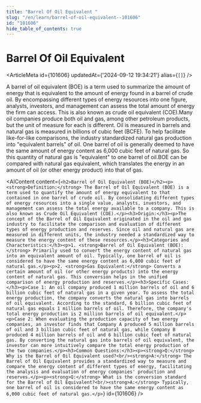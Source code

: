 ```yaml
---
title: "Barrel Of Oil Equivalent "
slug: "/en/learn/barrel-of-oil-equivalent--101606"
id: "101606"
hide_table_of_contents: true
---
```



# Barrel Of Oil Equivalent 

<ArticleMeta id={101606} updatedAt={'2024-09-12 19:34:21'} alias={`[]`} />
<div className='border-solid border-b border-t-0 my-4 border-[var(--ifm-color-gray-300)]' />

A barrel of oil equivalent (BOE) is a term used to summarize the amount of energy that is equivalent to the amount of energy found in a barrel of crude oil. By encompassing different types of energy resources into one figure, analysts, investors, and management can assess the total amount of energy the firm can access. This is also known as crude oil equivalent (COE).Many oil companies produce both oil and gas, among other petroleum products, but the unit of measure for each is different. Oil is measured in barrels and natural gas is measured in billions of cubic feet (BCFE). To help facilitate like-for-like comparisons, the industry standardized natural gas production into "equivalent barrels" of oil. One barrel of oil is generally deemed to have the same amount of energy content as 6,000 cubic feet of natural gas. So this quantity of natural gas is "equivalent" to one barrel of oil.BOE can be compared with natural gas equivalent, which translates the energy in an amount of oil (or other energy product) into that of gas.

<AIContent content={`<h2>Barrel of Oil Equivalent (BOE)</h2><p><strong>Definition:</strong> The Barrel of Oil Equivalent (BOE) is a term used to quantify the amount of energy equivalent to that contained in one barrel of crude oil. By consolidating different types of energy resources into a single value, analysts, investors, and management can assess the total energy available to a company. This is also known as Crude Oil Equivalent (COE).</p><h3>Origin:</h3><p>The concept of the Barrel of Oil Equivalent originated in the oil and gas industry to facilitate the comparison and evaluation of different types of energy production and reserves. Since oil and natural gas are measured in different units, the industry needed a standardized way to measure the energy content of these resources.</p><h3>Categories and Characteristics:</h3><p>1. <strong>Barrel of Oil Equivalent (BOE):</strong> Primarily used to convert the energy content of natural gas into an equivalent amount of oil. Typically, one barrel of oil is considered to have the same energy content as 6,000 cubic feet of natural gas.</p><p>2. <strong>Gas Equivalent:</strong> Converts a certain amount of oil (or other energy products) into the energy content of natural gas. This conversion helps in the unified comparison of energy production and reserves.</p><h3>Specific Cases:</h3><p>Case 1: An oil company produced 1 million barrels of oil and 6 billion cubic feet of natural gas in a given year. To assess the total energy production, the company converts the natural gas into barrels of oil equivalent. According to the standard, 6 billion cubic feet of natural gas equals 1 million barrels of oil. Therefore, the company's total energy production is 2 million barrels of oil equivalent.</p><p>Case 2: When evaluating the production capacity of two energy companies, an investor finds that Company A produced 5 million barrels of oil and 3 billion cubic feet of natural gas, while Company B produced 4 million barrels of oil and 6 billion cubic feet of natural gas. By converting the natural gas into barrels of oil equivalent, the investor can more intuitively compare the total energy production of the two companies.</p><h3>Common Questions:</h3><p><strong>Q:</strong> Why is the Barrel of Oil Equivalent used?<br/><strong>A:</strong> The Barrel of Oil Equivalent provides a standardized way to measure and compare the energy content of different types of energy, facilitating the analysis and evaluation of energy companies' production and reserves.</p><p><strong>Q:</strong> What is the conversion standard for the Barrel of Oil Equivalent?<br/><strong>A:</strong> Typically, one barrel of oil is considered to have the same energy content as 6,000 cubic feet of natural gas.</p>`} id={101606} />
